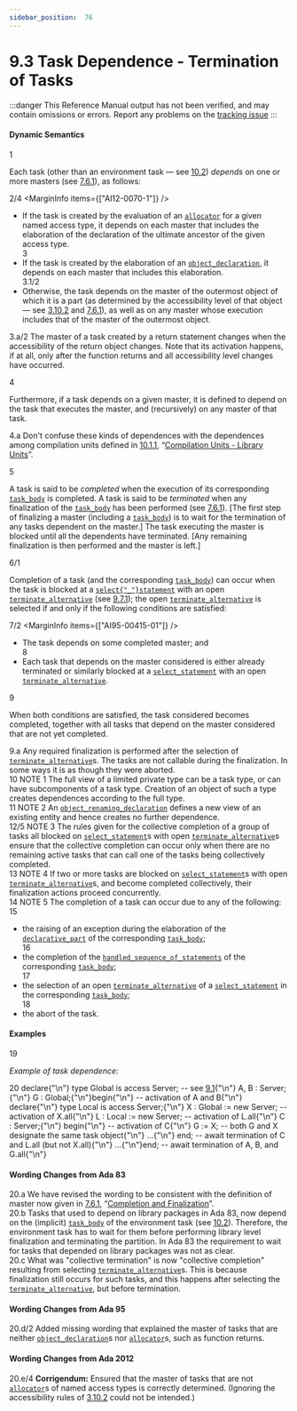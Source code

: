```yaml
---
sidebar_position:  76
---
```


# 9.3 Task Dependence - Termination of Tasks

:::danger
This Reference Manual output has not been verified,
and may contain omissions or errors.
Report any problems on the [tracking issue](https://github.com/ada-lang-io/ada-lang-io/issues/20)
:::



#### Dynamic Semantics

<MarginText>1</MarginText>
<p>Each task (other than an environment task &mdash; see <a href="/docs/arm/AA-10/AA-10.2">10.2</a>) <em>depends</em> on one or more masters (see <a href="/docs/arm/AA-7/AA-7.6#Subclause_7.6.1">7.6.1</a>), as follows: <br /></p>

<MarginText>2/4</MarginText>
<MarginInfo items={["AI12-0070-1"]} />
<ul>
<li>If the task is created by the evaluation of an <code><a href="/docs/arm/AA-4/AA-4.8#S0164">allocator</a></code> for a given named access type, it depends on each master that includes the elaboration of the declaration of the ultimate ancestor of the given access type.<br /></li>
<MarginText>3</MarginText>
<li>If the task is created by the elaboration of an <code><a href="/docs/arm/AA-3/AA-3.3#S0032">object_declaration</a></code>, it depends on each master that includes this elaboration.<br /></li>
<MarginText>3.1/2</MarginText>
<MarginInfo items={["AI95-00416-01"]} />
<li>Otherwise, the task depends on the master of the outermost object of which it is a part (as determined by the accessibility level of that object &mdash; see <a href="/docs/arm/AA-3/AA-3.10#Subclause_3.10.2">3.10.2</a> and <a href="/docs/arm/AA-7/AA-7.6#Subclause_7.6.1">7.6.1</a>), as well as on any master whose execution includes that of the master of the outermost object. <br /></li>
</ul>
<AnnotatedOnly>
<MarginText>3.a/2</MarginText>
<MarginInfo items={["AI95-00416-01"]} />
<Admonition type="aarm" aarm="ramification">
<strong></strong>The master of a task created by a return statement changes when the accessibility of the return object changes. Note that its activation happens, if at all, only after the function returns and all accessibility level changes have occurred. <br />
</Admonition>
</AnnotatedOnly>

<MarginText>4</MarginText>
<p>Furthermore, if a task depends on a given master, it is defined to depend on the task that executes the master, and (recursively) on any master of that task. <br /></p>

<AnnotatedOnly>
<MarginText>4.a</MarginText>
<Admonition type="aarm" aarm="discussion">
<strong></strong>Don't confuse these kinds of dependences with the dependences among compilation units defined in <a href="/docs/arm/AA-10/AA-10.1#Subclause_10.1.1">10.1.1</a>, &ldquo;<a href="/docs/arm/AA-10/AA-10.1#Subclause_10.1.1">Compilation Units - Library Units</a>&rdquo;. <br />
</Admonition>
</AnnotatedOnly>

<MarginText>5</MarginText>
<p>A task is said to be <em>completed</em> when the execution of its corresponding <code><a href="/docs/arm/AA-9/AA-9.1#S0248">task_body</a></code> is completed. A task is said to be <em>terminated</em> when any finalization of the <code><a href="/docs/arm/AA-9/AA-9.1#S0248">task_body</a></code> has been performed (see <a href="/docs/arm/AA-7/AA-7.6#Subclause_7.6.1">7.6.1</a>). [The first step of finalizing a master (including a <code><a href="/docs/arm/AA-9/AA-9.1#S0248">task_body</a></code>) is to wait for the termination of any tasks dependent on the master.] The task executing the master is blocked until all the dependents have terminated. [Any remaining finalization is then performed and the master is left.]<br /></p>

<MarginText>6/1</MarginText>
<p>Completion of a task (and the corresponding <code><a href="/docs/arm/AA-9/AA-9.1#S0248">task_body</a></code>) can occur when the task is blocked at a <code><a href="/docs/arm/AA-9/AA-9.7#S0269">select{"_"}statement</a></code> with an open <code><a href="/docs/arm/AA-9/AA-9.7#S0275">terminate_alternative</a></code> (see <a href="/docs/arm/AA-9/AA-9.7#Subclause_9.7.1">9.7.1</a>); the open <code><a href="/docs/arm/AA-9/AA-9.7#S0275">terminate_alternative</a></code> is selected if and only if the following conditions are satisfied: <br /></p>

<MarginText>7/2</MarginText>
<MarginInfo items={["AI95-00415-01"]} />
<ul>
<li>The task depends on some completed master; and<br /></li>
<MarginText>8</MarginText>
<li>Each task that depends on the master considered is either already terminated or similarly blocked at a <code><a href="/docs/arm/AA-9/AA-9.7#S0269">select_statement</a></code> with an open <code><a href="/docs/arm/AA-9/AA-9.7#S0275">terminate_alternative</a></code>. <br /></li>
</ul>
<MarginText>9</MarginText>
<p>When both conditions are satisfied, the task considered becomes completed, together with all tasks that depend on the master considered that are not yet completed. <br /></p>

<AnnotatedOnly>
<MarginText>9.a</MarginText>
<Admonition type="aarm" aarm="ramification">
<strong></strong>Any required finalization is performed after the selection of <code><a href="/docs/arm/AA-9/AA-9.7#S0275">terminate_alternative</a></code>s. The tasks are not callable during the finalization. In some ways it is as though they were aborted. <br />
</Admonition>
</AnnotatedOnly>

<AnnotatedOnly>
<MarginText>10</MarginText>
<Admonition type="aarm" aarm="note">
NOTE 1   The full view of a limited private type can be a task type, or can have subcomponents of a task type. Creation of an object of such a type creates dependences according to the full type.<br />
</Admonition>
</AnnotatedOnly>

<AnnotatedOnly>
<MarginText>11</MarginText>
<Admonition type="aarm" aarm="note">
NOTE 2   An <code><a href="/docs/arm/AA-8/AA-8.5#S0239">object_renaming_declaration</a></code> defines a new view of an existing entity and hence creates no further dependence.<br />
</Admonition>
</AnnotatedOnly>

<AnnotatedOnly>
<MarginText>12/5</MarginText>
<MarginInfo items={["AI12-0440-1"]} />
<Admonition type="aarm" aarm="note">
NOTE 3   The rules given for the collective completion of a group of tasks all blocked on <code><a href="/docs/arm/AA-9/AA-9.7#S0269">select_statement</a></code>s with open <code><a href="/docs/arm/AA-9/AA-9.7#S0275">terminate_alternative</a></code>s ensure that the collective completion can occur only when there are no remaining active tasks that can call one of the tasks being collectively completed.<br />
</Admonition>
</AnnotatedOnly>

<AnnotatedOnly>
<MarginText>13</MarginText>
<Admonition type="aarm" aarm="note">
NOTE 4   If two or more tasks are blocked on <code><a href="/docs/arm/AA-9/AA-9.7#S0269">select_statement</a></code>s with open <code><a href="/docs/arm/AA-9/AA-9.7#S0275">terminate_alternative</a></code>s, and become completed collectively, their finalization actions proceed concurrently.<br />
</Admonition>
</AnnotatedOnly>

<AnnotatedOnly>
<MarginText>14</MarginText>
<Admonition type="aarm" aarm="note">
NOTE 5   The completion of a task can occur due to any of the following: <br />
</Admonition>
</AnnotatedOnly>

<AnnotatedOnly>
<MarginText>15</MarginText>
<ul>
<li>the raising of an exception during the elaboration of the <code><a href="/docs/arm/AA-3/AA-3.11#S0086">declarative_part</a></code> of the corresponding <code><a href="/docs/arm/AA-9/AA-9.1#S0248">task_body</a></code>;<br /></li>
<MarginText>16</MarginText>
<li>the completion of the <code><a href="/docs/arm/AA-11/AA-11.2#S0304">handled_sequence_of_statements</a></code> of the corresponding <code><a href="/docs/arm/AA-9/AA-9.1#S0248">task_body</a></code>;<br /></li>
<MarginText>17</MarginText>
<li>the selection of an open <code><a href="/docs/arm/AA-9/AA-9.7#S0275">terminate_alternative</a></code> of a <code><a href="/docs/arm/AA-9/AA-9.7#S0269">select_statement</a></code> in the corresponding <code><a href="/docs/arm/AA-9/AA-9.1#S0248">task_body</a></code>;<br /></li>
<MarginText>18</MarginText>
<li>the abort of the task. <br /></li>
</ul>
</AnnotatedOnly>

#### Examples

<MarginText>19</MarginText>
<p><em>Example of task dependence:</em> <br /></p>

<MarginText>20</MarginText>
<CodeBlock language="ada">
declare{"\n"}   type Global is access Server;        --  see <a href="/docs/arm/AA-9/AA-9.1">9.1</a>{"\n"}   A, B : Server;{"\n"}   G    : Global;{"\n"}begin{"\n"}   --  activation of A and B{"\n"}   declare{"\n"}      type Local is access Server;{"\n"}      X : Global := new Server;  --  activation of X.all{"\n"}      L : Local  := new Server;  --  activation of L.all{"\n"}      C : Server;{"\n"}   begin{"\n"}      --  activation of C{"\n"}      G := X;  --  both G and X designate the same task object{"\n"}      ...{"\n"}   end;  --  await termination of C and L.all (but not X.all){"\n"}   ...{"\n"}end;  --  await termination of A, B, and G.all{"\n"}

</CodeBlock>
<AnnotatedOnly>

#### Wording Changes from Ada 83

</AnnotatedOnly>
<AnnotatedOnly>
<MarginText>20.a</MarginText>
<Admonition type="aarm" aarm="note">
We have revised the wording to be consistent with the definition of master now given in <a href="/docs/arm/AA-7/AA-7.6#Subclause_7.6.1">7.6.1</a>, &ldquo;<a href="/docs/arm/AA-7/AA-7.6#Subclause_7.6.1">Completion and Finalization</a>&rdquo;.<br />
</Admonition>
</AnnotatedOnly>

<AnnotatedOnly>
<MarginText>20.b</MarginText>
<Admonition type="aarm" aarm="note">
Tasks that used to depend on library packages in Ada 83, now depend on the (implicit) <code><a href="/docs/arm/AA-9/AA-9.1#S0248">task_body</a></code> of the environment task (see <a href="/docs/arm/AA-10/AA-10.2">10.2</a>). Therefore, the environment task has to wait for them before performing library level finalization and terminating the partition. In Ada 83 the requirement to wait for tasks that depended on library packages was not as clear.<br />
</Admonition>
</AnnotatedOnly>

<AnnotatedOnly>
<MarginText>20.c</MarginText>
<Admonition type="aarm" aarm="note">
What was "collective termination" is now "collective completion" resulting from selecting <code><a href="/docs/arm/AA-9/AA-9.7#S0275">terminate_alternative</a></code>s. This is because finalization still occurs for such tasks, and this happens after selecting the <code><a href="/docs/arm/AA-9/AA-9.7#S0275">terminate_alternative</a></code>, but before termination. <br />
</Admonition>
</AnnotatedOnly>

<AnnotatedOnly>

#### Wording Changes from Ada 95

</AnnotatedOnly>
<AnnotatedOnly>
<MarginText>20.d/2</MarginText>
<MarginInfo items={["AI95-00416-01"]} />
<Admonition type="aarm" aarm="note">
Added missing wording that explained the master of tasks that are neither <code><a href="/docs/arm/AA-3/AA-3.3#S0032">object_declaration</a></code>s nor <code><a href="/docs/arm/AA-4/AA-4.8#S0164">allocator</a></code>s, such as function returns. <br />
</Admonition>
</AnnotatedOnly>

<AnnotatedOnly>

#### Wording Changes from Ada 2012

</AnnotatedOnly>
<AnnotatedOnly>
<MarginText>20.e/4</MarginText>
<MarginInfo items={["AI12-0070-1"]} />
<Admonition type="aarm" aarm="note">
<strong>Corrigendum:</strong> Ensured that the master of tasks that are not <code><a href="/docs/arm/AA-4/AA-4.8#S0164">allocator</a></code>s of named access types is correctly determined. (Ignoring the accessibility rules of <a href="/docs/arm/AA-3/AA-3.10#Subclause_3.10.2">3.10.2</a> could not be intended.) <br />
</Admonition>
</AnnotatedOnly>

